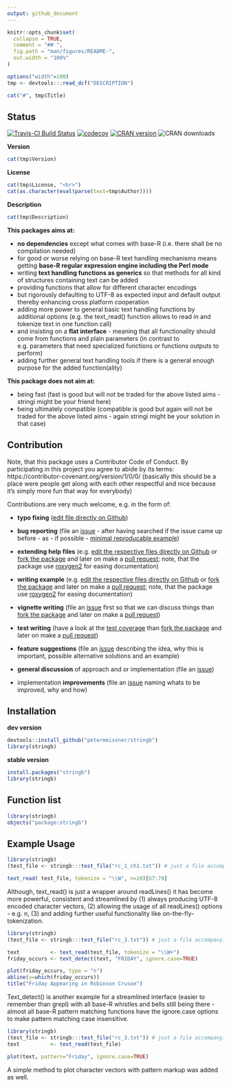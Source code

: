 ```yaml
---
output: github_document
---
```



```r
knitr::opts_chunk$set(
  collapse = TRUE,
  comment = "## ",
  fig.path = "man/figures/README-",
  out.width = "100%"
)
```


```r
options("width"=100)
tmp <- devtools:::read_dcf("DESCRIPTION")
```

```r
cat("#", tmp$Title)
```


## Status


[![Travis-CI Build Status](https://api.travis-ci.com/petermeissner/stringb.svg?branch=master)](https://www.travis-ci.com/github/petermeissner/stringb)
[![codecov](https://codecov.io/gh/petermeissner/stringb/branch/master/graph/badge.svg)](https://codecov.io/gh/petermeissner/stringb/tree/master/R)
[![CRAN version](https://www.r-pkg.org/badges/version/stringb)](https://cran.r-project.org/package=stringb)
![CRAN downloads](https://cranlogs.r-pkg.org/badges/grand-total/stringb)



**Version**

```r
cat(tmp$Version)
```


**License**

```r
cat(tmp$License, "<br>")
cat(as.character(eval(parse(text=tmp$Author))))
```



**Description**

```r
cat(tmp$Description)
```



**This packages aims at:**

- **no dependencies** except what comes with base-R (i.e. there shall be no compilation needed) 
- for good or worse relying on base-R text handling mechanisms means getting **base-R regular expression engine including the Perl mode**
- writing **text handling functions as generics** so that methods for all kind of 
  structures containing text can be added 
- providing functions that allow for different character encodings 
- but rigorously defaulting to UTF-8 as expected input and default output 
  thereby enhancing cross platform cooperation
- adding more power to general basic text handling functions by additional 
  options (e.g. the text_read() function allows to read in and tokenize text in 
  one function call)
- and insisting on a **flat interface** - meaning that all functionality should come from functions and plain parameters (in contrast to e.g. parameters that need specialized functions or functions outputs to perform)
- adding further general text handling tools if there is a general enough 
  purpose for the added function(ality)
  

**This package does not aim at:**

- being fast (fast is good but will not be traded for the above listed aims - stringi might be your friend here)
- being ultimately compatible (compatible is good but again will not be traded for the above listed aims - again stringi might be your solution in that case)


## Contribution

Note, that this package uses a Contributor Code of Conduct. By participating in this project you agree to abide by its terms: https://contributor-covenant.org/version/1/0/0/ (basically this should be a place were people get along with each other respectful and nice because it's simply more fun that way for everybody)

Contributions are very much welcome, e.g. in the form of:

- **typo fixing** ([edit file directly on Github](https://help.github.com/articles/editing-files-in-another-user-s-repository/))

- **bug reporting** (file an [issue](https://guides.github.com/features/issues/) - after having searched if the issue came up before - as - if possible - [minimal reproducable example](https://stackoverflow.com/help/mcve))

- **extending help files** (e.g. [edit the respective files directly on Github](https://help.github.com/articles/editing-files-in-another-user-s-repository/) or [fork the package](https://help.github.com/articles/fork-a-repo/) and later on make a [pull request](https://help.github.com/articles/using-pull-requests/); note, that the package use [roxygen2](https://r-pkgs.org/man.html) for easing documentation)

- **writing example** (e.g. [edit the respective files directly on Github](https://help.github.com/articles/editing-files-in-another-user-s-repository/) or [fork the package](https://help.github.com/articles/fork-a-repo/) and later on make a [pull request](https://help.github.com/articles/using-pull-requests/); note, that the package use [roxygen2](https://r-pkgs.org/man.html) for easing documentation)

- **vignette writing** (file an [issue](https://guides.github.com/features/issues/) first so that we can discuss things than [fork the package](https://help.github.com/articles/fork-a-repo/) and later on make a [pull request](https://help.github.com/articles/using-pull-requests/))

- **test writing** (have a look at the [test coverage](https://codecov.io/gh/petermeissner/stringb/tree/master/R) than [fork the package](https://help.github.com/articles/fork-a-repo/) and later on make a [pull request](https://help.github.com/articles/using-pull-requests/))

- **feature suggestions** (file an [issue](https://guides.github.com/features/issues/) describing the idea, why this is important, possible alternative solutions and an example)

- **general discussion** of approach and or implementation  (file an [issue](https://guides.github.com/features/issues/))

- implementation **improvements** (file an [issue](https://guides.github.com/features/issues/) naming whats to be improved, why and how)


## Installation


**dev version**
```r
devtools::install_github("petermeissner/stringb")
library(stringb)
```


**stable version**
```r
install.packages("stringb")
library(stringb)
```


## Function list

```r
library(stringb)
objects("package:stringb")
```

    

## Example Usage

```r
library(stringb)
(test_file <- stringb:::test_file("rc_1_ch1.txt")) # just a file accompanying the package to test things

text_read( test_file, tokenize = "\\W", n=20)[67:79]
```

Although, text_read() is just a wrapper around readLines() it has become more powerful, consistent and streamlined by (1) always producing UTF-8 encoded character vectors, (2) allowing the usage of all readLines() options - e.g. n, (3) and adding further useful functionality like on-the-fly-tokenization.


```r
library(stringb)
(test_file <- stringb:::test_file("rc_3.txt")) # just a file accompanying the package to test things

text          <- text_read(test_file, tokenize = "\\W+")
friday_occurs <- text_detect(text, "FRIDAY", ignore.case=TRUE)

plot(friday_occurs, type = "n")
abline(v=which(friday_occurs))
title("Friday Appearing in Robinson Crusoe")

```

Text_detect() is another example for a streamlined interface (easier to remember than grepl) with all base-R whistles and bells still being there - almost all base-R pattern matching functions have the ignore.case options to make pattern matching case insensitive. 


```r
library(stringb)
(test_file <- stringb:::test_file("rc_3.txt")) # just a file accompanying the package to test things
text          <- text_read(test_file)

plot(text, pattern="Friday", ignore.case=TRUE)
```



A simple method to plot character vectors with pattern markup was added as well. 
    
    
    
    
    
    
    
    
    
